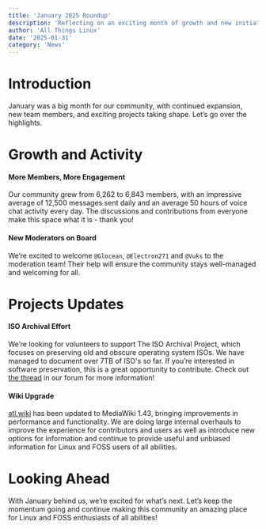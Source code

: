 ```yaml
---
title: 'January 2025 Roundup'
description: 'Reflecting on an exciting month of growth and new initiatives in January 2025. Let’s dive into our community’s latest milestones and updates.'
author: 'All Things Linux'
date: '2025-01-31'
category: 'News'
---
```


# Introduction

January was a big month for our community, with continued expansion, new team members, and exciting projects taking shape. Let’s go over the highlights.

# Growth and Activity

#### More Members, More Engagement

Our community grew from 6,262 to 6,843 members, with an impressive average of 12,500 messages sent daily and an average 50 hours of voice chat activity every day. The discussions and contributions from everyone make this space what it is - thank you!

#### New Moderators on Board

We’re excited to welcome `@Glocean`, `@Electron271` and `@Vuks` to the moderation team! Their help will ensure the community stays well-managed and welcoming for all.

# Projects Updates

#### ISO Archival Effort

We’re looking for volunteers to support The ISO Archival Project, which focuses on preserving old and obscure operating system ISOs. We have managed to document over 7TB of ISO's so far. If you’re interested in software preservation, this is a great opportunity to contribute. Check out [the thread](https://discord.com/channels/1172245377395728464/1323872482943434762) in our forum for more information!

#### Wiki Upgrade

[atl.wiki](https://atl.wiki) has been updated to MediaWiki 1.43, bringing improvements in performance and functionality. We are doing large internal overhauls to improve the experience for contributors and users as well as introduce new options for information and continue to provide useful and unbiased information for Linux and FOSS users of all abilities.

# Looking Ahead

With January behind us, we’re excited for what’s next. Let’s keep the momentum going and continue making this community an amazing place for Linux and FOSS enthusiasts of all abilities!
